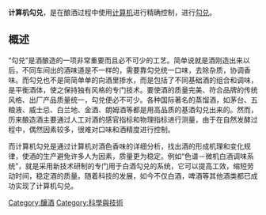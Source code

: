 {{Unreferenced|time=2020-06-08T07:17:05+00:00}}
{{NoteTA|G1=IT}}
'''计算机勾兑'''，是在酿酒过程中使用[[计算机|计算机]]进行精确控制，进行[[勾兑|勾兑]]。{{cn}}

==概述==
“勾兑”是酒酿造的一项非常重要而且必不可少的工艺。简单说就是酒刚造出来以后，不同车间出的酒味道是不一样的，需要靠勾兑统一口味，去除杂质，协调香味。而勾兑也不是简简单单的向酒里掺水，而是包括了不同基础酒的组合和调味，是平衡酒体，使之保持独有风格的专门技术。要使酒的质量完美、符合品牌的传统风格、出厂产品质量统一，勾兑便必不可少。各种国际著名的蒸馏酒，如茅台、五粮液、威士忌、白兰地、金酒、朗姆酒等都是用高品质的基酒勾兑出来的。然而，历来酿造酒主要通过人工对酒的感官指标和物理指标进行测量，由于在自然发酵过程中，偶然因素较多，很难对口味和酒精度进行控制。

而计算机勾兑是通过计算机对酒色香味的详细分析，找出酒的形成机理和变化规律，使酒的生产避免许多人为因素，质量更为稳定。例如“色谱－微机白酒调味系统”，就是采用新技术研制的专门用于白酒勾兑的系统，它可以提高工效，缩短劳动时间，稳定酒的质量。随着科技的发展，如今不仅白酒，啤酒等其他酒类都已成功实现了计算机勾兑。

{{科技小作品}}
[[Category:釀酒|Category:釀酒]]
[[Category:科學與技術|Category:科學與技術]]